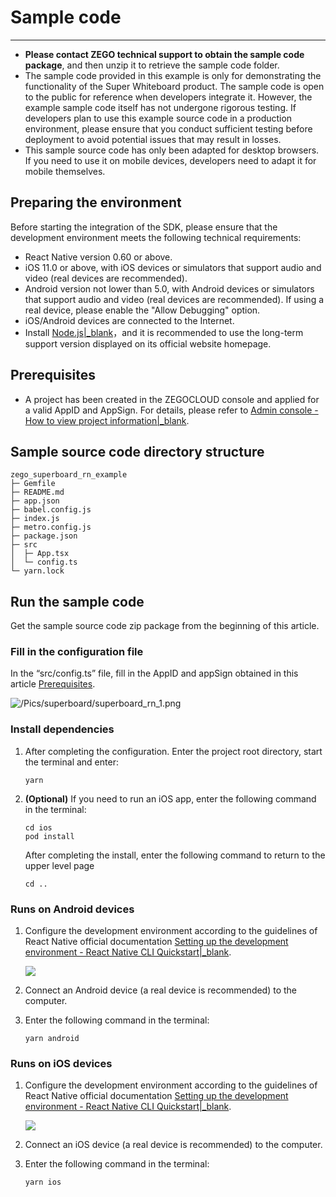 # Sample code

- - -



<Warning title="Warning">

- **Please contact ZEGO technical support to obtain the sample code package**, and then unzip it to retrieve the sample code folder. 
- The sample code provided in this example is only for demonstrating the functionality of the Super Whiteboard product. The sample code is open to the public for reference when developers integrate it. However, the example sample code itself has not undergone rigorous testing. If developers plan to use this example source code in a production environment, please ensure that you conduct sufficient testing before deployment to avoid potential issues that may result in losses.
- This sample source code has only been adapted for desktop browsers. If you need to use it on mobile devices, developers need to adapt it for mobile themselves.
</Warning>

<!-- Zego-Split-Line Do Not Remove Me -->

## Preparing the environment

Before starting the integration of the SDK, please ensure that the development environment meets the following technical requirements:

- React Native version 0.60 or above.
- iOS 11.0 or above, with iOS devices or simulators that support audio and video (real devices are recommended).
- Android version not lower than 5.0, with Android devices or simulators that support audio and video (real devices are recommended). If using a real device, please enable the "Allow Debugging" option.
- iOS/Android devices are connected to the Internet.
- Install [Node.js\|_blank](https://nodejs.org/en/)，and it is recommended to use the long-term support version displayed on its official website homepage.

## Prerequisites

- A project has been created in the ZEGOCLOUD console and applied for a valid AppID and AppSign. For details, please refer to [Admin console - How to view project information\|_blank](#16144).


## Sample source code directory structure

```tree
zego_superboard_rn_example
├─ Gemfile
├─ README.md
├─ app.json
├─ babel.config.js
├─ index.js
├─ metro.config.js
├─ package.json
├─ src
│  ├─ App.tsx
│  └─ config.ts
└─ yarn.lock

```

## Run the sample code

Get the sample source code zip package from the beginning of this article.

###  Fill in the configuration file

In the “src/config.ts” file, fill in the AppID and appSign obtained in this article [Prerequisites](#16958#1_2).

![/Pics/superboard/superboard_rn_1.png](http://doc.oa.zego.im/Pics/superboard/superboard_rn_1.png)


### Install dependencies

1. After completing the configuration. Enter the project root directory, start the terminal and enter:

    ```
    yarn
    ```


2. **(Optional)** If you need to run an iOS app, enter the following command in the terminal:
    ```
    cd ios
    pod install
    ```

    After completing the install, enter the following command to return to the upper level page

    ```
    cd ..
    ```

### Runs on Android devices

1. Configure the development environment according to the guidelines of React Native official documentation [Setting up the development environment - React Native CLI Quickstart\|_blank](https://www.reactnative.dev/docs/environment-setup).

    <Frame width="512" height="auto" caption=""><img src="https://storage.zego.im/sdk-doc/Pics/RoomKit/ReactNative/Android_Env.png" /></Frame>

2. Connect an Android device (a real device is recommended) to the computer.
3. Enter the following command in the terminal:

    ```
    yarn android
    ```


### Runs on iOS devices

1. Configure the development environment according to the guidelines of React Native official documentation [Setting up the development environment - React Native CLI Quickstart\|_blank](https://www.reactnative.dev/docs/environment-setup).

    <Frame width="512" height="auto" caption=""><img src="https://storage.zego.im/sdk-doc/Pics/RoomKit/ReactNative/iOS_Env.png" /></Frame>

2. Connect an iOS device (a real device is recommended) to the computer.
3. Enter the following command in the terminal:

    ```
    yarn ios
    ```
